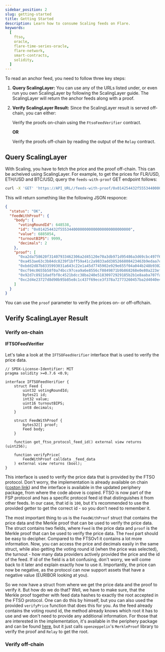 ```yaml
---
sidebar_position: 2
slug: getting-started
title: Getting Started
description: Learn how to consume Scaling feeds on Flare.
keywords:
  [
    ftso,
    oracle,
    flare-time-series-oracle,
    flare-network,
    smart-contracts,
    solidity,
  ]
---
```


To read an anchor feed, you need to follow three key steps:

1. **Query ScalingLayer:** You can use any of the URLs listed under, or even run you own ScalingLayer by following the ScalingLayer guide.
   The ScalingLayer will return the anchor feeds along with a proof.

2. **Verify ScalingLayer Result:** Since the ScalingLayer result is served off-chain, you can either:

   Verify the proofs on-chain using the `FtsoFeedVerifier` contract.

   **OR**

   Verify the proofs off-chain by reading the output of the `Relay` contract.

## Query ScalingLayer

With Scaling, you have to fetch the price and the proof off-chain. This can be acheived using ScalingLayer.
For example, to get the prices for FLR/USD, ETH/USD and BTC/USD, query the `feeds-with-proof` GET endpoint follows:

```bash
curl -X 'GET' 'https://API_URL//feeds-with-proof/0x014254432f55534400000000000000000000000000/648538' -H 'accept: application/json'
```

This will return something like the following JSON responce:

```json
{
  "status": "OK",
  "feedWithProof": {
    "body": {
      "votingRoundId": 648538,
      "id": "0x014254432f55534400000000000000000000000000",
      "value": 6885054,
      "turnoutBIPS": 9999,
      "decimals": 2
    },
    "proof": [
      "0xa2da758620f31407933462306a2d45120e70a3db971d95486a3d69cbc497f6bc",
      "0xa453ae63c3b84dc8239f1bff59a41c2a9833add385266808423463b9edaa7cbd",
      "0xbdd2d87b8335993031a643c22e1a45d7745902e929e655f04a044b248b9302c7",
      "0xcf94c0655b58f0a74bcc97cea9a6e8556cf0849871b9b868268e0e80a223ef1f",
      "0x92d7c8921dadfbf8c4521bdcc38ba240e51830972929185b2b1e8aaba707fa4c",
      "0xc2d4e23727d8d90b95b85e8c1c437f69ece3f378a72773260457ba2d4040e41a"
    ]
  }
}
```

You can use the `proof` parameter to verify the prices on- or off-offchain.

## Verify ScalingLayer Result

### Verify on-chain

#### IFTSOFeedVerifier

Let's take a look at the `IFTSOFeedVerifier` interface that is used to verify the price data.

```solidity
// SPDX-License-Identifier: MIT
pragma solidity >=0.7.6 <0.9;

interface IFTSOFeedVerifier {
    struct Feed {
        uint32 votingRoundId;
        bytes21 id;
        int32 value;
        uint16 turnoutBIPS;
        int8 decimals;
    }

    struct FeedWithProof {
        bytes32[] proof;
        Feed body;
    }

    function get_ftso_protocol_feed_id() external view returns (uint256);

    function verifyPrice(
        FeedWithProof calldata _feed_data
    ) external view returns (bool);
}
```

This interface is used to verify the price data that is provided by the FTSO protocol.
Don't worry, the implementation is already available on chain ([coston link](https://coston-explorer.flare.network/address/0x206e99eC6598aC89F6Ce84bDdBd71b40BD874BF1)) and the interface is available in the updated periphery package, from where the code above is copied.
FTSO is now part of the FSP protocol and has a specific protocol feed id that distinguishes it from other feeds.
In our case, that id is `100`, but it's recommended to use the provided getter to get the correct id - so you don't need to remember it.

The most important thing to us is the `FeedWithProof` struct that contains the price data and the Merkle proof that can be used to verify the price data.
The struct contains two fields, where `Feed` is the price data and `proof` is the Merkle proof that can be used to verify the price data.
The `Feed` part should be easy to decipher.
Compared to the FTSOv1 it contains a lot more information.
Now, you can access the price and decimals easily in the same struct, while also getting the voting round id (when the price was selected), the turnout - how many data providers actively provided the price and the id of the feed.
If id of the field is a bit confusing, don't worry, we will come back to it later and explain exactly how to use it.
Importantly, the price can now be negative, as the protocol can now support assets that have a negative value (EURIBOR looking at you).

So we now have a struct from where we get the price data and the proof to verify it.
But how do we do that?
Well, we have to make sure, that the Merkle proof together with feed data hashes to exactly the root accepted in the FTSO protocol.
One can do this by himself, but you can also used the provided `verifyPrice` function that does this for you.
As the feed already contains the voting round id, the method already knows which root it has to use and we don't need to provide any additional information.
For those that are interested in the implementation, it's available in the periphery package and can be found [here](https://www.npmjs.com/package/@flarenetwork/flare-periphery-contracts?activeTab=code), but it just calls `openzeppelin`'s `MerkleProof` library to verify the proof and `Relay` to get the root.

### Verify off-chain
